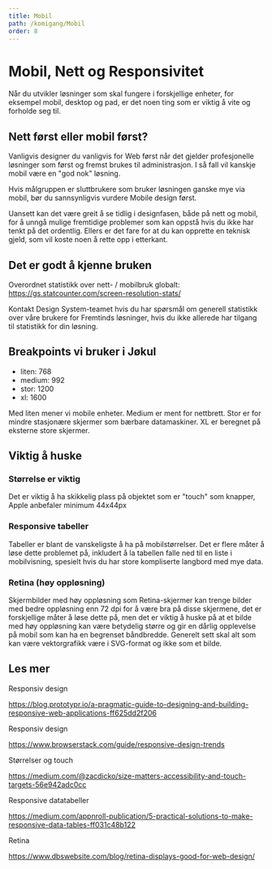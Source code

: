 ```yaml
---
title: Mobil
path: /komigang/Mobil
order: 8
---
```


# Mobil, Nett og Responsivitet

Når du utvikler løsninger som skal fungere i forskjellige enheter, for eksempel mobil, desktop og pad, er det noen ting som er viktig å vite og forholde seg til.

## Nett først eller mobil først?

Vanligvis designer du vanligvis for Web først når det gjelder profesjonelle løsninger som først og fremst brukes til administrasjon. I så fall vil kanskje mobil være en "god nok" løsning.

Hvis målgruppen er sluttbrukere som bruker løsningen ganske mye via mobil, bør du sannsynligvis vurdere Mobile design først.

Uansett kan det være greit å se tidlig i designfasen, både på nett og mobil, for å unngå mulige fremtidige problemer som kan oppstå hvis du ikke har tenkt på det ordentlig. Ellers er det fare for at du kan opprette en teknisk gjeld, som vil koste noen å rette opp i etterkant.

## Det er godt å kjenne bruken

Overordnet statistikk over nett- / mobilbruk globalt: https://gs.statcounter.com/screen-resolution-stats/

Kontakt Design System-teamet hvis du har spørsmål om generell statistikk over våre brukere for Fremtinds løsninger, hvis du ikke allerede har tilgang til statistikk for din løsning.

## Breakpoints vi bruker i Jøkul

-   liten: 768
-   medium: 992
-   stor: 1200
-   xl: 1600

Med liten mener vi mobile enheter.
Medium er ment for nettbrett.
Stor er for mindre stasjonære skjermer som bærbare datamaskiner.
XL er beregnet på eksterne store skjermer.

## Viktig å huske

### Størrelse er viktig
Det er viktig å ha skikkelig plass på objektet som er "touch" som knapper, Apple anbefaler minimum 44x44px

### Responsive tabeller
Tabeller er blant de vanskeligste å ha på mobilstørrelser. Det er flere måter å løse dette problemet på, inkludert å la tabellen falle ned til en liste i mobilvisning, spesielt hvis du har store kompliserte langbord med mye data.

### Retina (høy oppløsning)
Skjermbilder med høy oppløsning som Retina-skjermer kan trenge bilder med bedre oppløsning enn 72 dpi for å være bra på disse skjermene, det er forskjellige måter å løse dette på, men det er viktig å huske på at et bilde med høy oppløsning kan være betydelig større og gir en dårlig opplevelse på mobil som kan ha en begrenset båndbredde. Generelt sett skal alt som kan være vektorgrafikk være i SVG-format og ikke som et bilde.


## Les mer

Responsiv design

https://blog.prototypr.io/a-pragmatic-guide-to-designing-and-building-responsive-web-applications-ff625dd2f206

Responsiv design

https://www.browserstack.com/guide/responsive-design-trends

Størrelser og touch

https://medium.com/@zacdicko/size-matters-accessibility-and-touch-targets-56e942adc0cc

Responsive datatabeller

https://medium.com/appnroll-publication/5-practical-solutions-to-make-responsive-data-tables-ff031c48b122

Retina

https://www.dbswebsite.com/blog/retina-displays-good-for-web-design/